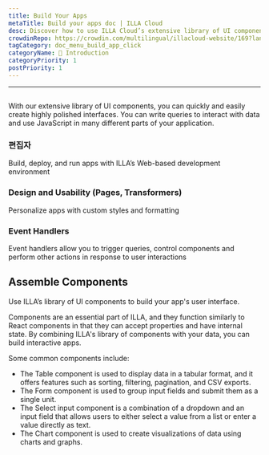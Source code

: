 ```yaml
---
title: Build Your Apps
metaTitle: Build your apps doc | ILLA Cloud
desc: Discover how to use ILLA Cloud’s extensive library of UI components to build highly polished interfaces for your applications in minutes.
crowdinRepo: https://crowdin.com/multilingual/illacloud-website/169?languages=en&filter=basic&value=0
tagCategory: doc_menu_build_app_click
categoryName: 👋 Introduction
categoryPriority: 1
postPriority: 1
---
```


* * *

## <h2 hidden>Build Your Apps</h2>

With our extensive library of UI components, you can quickly and easily create highly polished interfaces. You can write queries to interact with data and use JavaScript in many different parts of your application.

### 편집자

Build, deploy, and run apps with ILLA’s Web-based development environment

### Design and Usability (Pages, Transformers)

Personalize apps with custom styles and formatting

### Event Handlers

Event handlers allow you to trigger queries, control components and perform other actions in response to user interactions

## Assemble Components

Use ILLA’s library of UI components to build your app's user interface.

Components are an essential part of ILLA, and they function similarly to React components in that they can accept properties and have internal state. By combining ILLA's library of components with your data, you can build interactive apps.

Some common components include:

-   The Table component is used to display data in a tabular format, and it offers features such as sorting, filtering, pagination, and CSV exports.
-   The Form component is used to group input fields and submit them as a single unit.
-   The Select input component is a combination of a dropdown and an input field that allows users to either select a value from a list or enter a value directly as text.
-   The Chart component is used to create visualizations of data using charts and graphs.

